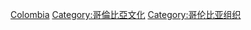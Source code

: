 [[Category:南美洲各国文化组织|Colombia]]
[[Category:哥倫比亞文化|Category:哥倫比亞文化]]
[[Category:哥伦比亚组织|Category:哥伦比亚组织]]